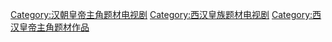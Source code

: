 [[Category:汉朝皇帝主角题材电视剧|Category:汉朝皇帝主角题材电视剧]]
[[Category:西汉皇族题材电视剧|Category:西汉皇族题材电视剧]]
[[Category:西汉皇帝主角题材作品|Category:西汉皇帝主角题材作品]]